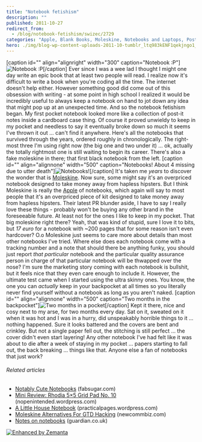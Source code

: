```yaml
---
title: "Notebook fetishism"
description: ""
published: 2011-10-27
redirect_from:
  - /blog/notebook-fetishism/swizec/2729
categories: "Apple, Blank Books, Moleskine, Notebooks and Laptops, Post-it note, Uncategorized, Vendors, Writers Resources"
hero: ./img/blog-wp-content-uploads-2011-10-tumblr_ltq983kENF1qekjngo1_5001.jpg
---
```


\[caption id="" align="alignright" width="300" caption="Notebook :P"]![](./img/blog-wp-content-uploads-2011-10-tumblr_ltq983kENF1qekjngo1_5001.jpg "Notebook :P")\[/caption] Ever since I was a wee lad I thought I might one day write an epic book that at least two people will read. I realize now it's difficult to write a book when you're coding all the time. The internet doesn't help either. However something good did come out of this obsession with writing - at some point in high school I realized it would be incredibly useful to always keep a notebook on hand to jot down any idea that might pop up at an unexpected time. And so the notebook fetishism began. My first pocket notebook looked more like a collection of post-it notes inside a cardboard case thing. Of course it proved unwieldy to keep in my pocket and needless to say it eventually broke down so much it seems I've thrown it out ... can't find it anywhere. Here's all the notebooks that survived through the years, ordered roughly in chronologically. The right-most three I'm using right now (the big one and two under it) ... ok, actually the totally rightmost one is still waiting to begin its career. There's also a fake moleskine in there; that first black notebook from the left. \[caption id="" align="alignnone" width="500" caption="Notebooks! About 4 missing due to utter death"]![](./img/blog-wp-content-uploads-2011-10-tumblr_ltq8eqTVOT1qekjngo1_50016.jpg "Notebooks!")\[/caption] It's taken me _years_ to discover the wonder that is [Moleskine](http://www.moleskine.com/ "Moleskine"). Now sure, some might say it's an overpriced notebook designed to take money away from hapless hipsters. But I think Moleskine is really the [Apple](http://www.apple.com "Apple") of notebooks, which again will say to most people that it's an overpriced piece of kit designed to take money away from hapless hipsters. Their latest PR blunder aside, I have to say I really love these things - probably won't be buying any other brand in the foreseeable future. At least not for the ones I like to keep in my pocket. That big moleskine right there? Yeah, that was kind of stupid, sure I love it to bits, but _17 euro_ for a notebook with ~200 pages that for some reason isn't even hardcover? O.o Moleskine just seems to care more about details than most other notebooks I've tried. Where else does each notebook come with a tracking number and a note that should there be anything funky, you should just report _that particular_ notebook and the particular quality assurance person in charge of that particular notebook will be thwapped over the nose? I'm sure the marketing story coming with each notebook is bullshit, but it feels nice that they even care enough to include it. However, the ultimate test came when I started using the ultra skinny ones. You know, the one you can _actually_ keep in your backpocket at all times so you literally never find yourself without a notebook as long as you aren't naked. \[caption id="" align="alignnone" width="500" caption="Two months in the backpocket"]![](./img/blog-wp-content-uploads-2011-10-tumblr_ltq983kENF1qekjngo1_5006.jpg "Two months in a pocket")\[/caption] Kept it there, nice and cosy next to my arse, for two months every day. Sat on it, sweated on it when it was hot and I was in a hurry, did unspeakably horrible things to it ... nothing happened. Sure it looks battered and the covers are bent and crinkley. But not a single paper fell out, the stitching is still perfect ... the cover didn't even start layering! Any other notebook I've had felt like it was about to die after a week of staying in my pocket ... papers starting to fall out, the back breaking ... things like that. Anyone else a fan of notebooks that just work?

###### Related articles

- [Notably Cute Notebooks](http://www.fabsugar.com/Notably-Cute-Notebooks-39487) (fabsugar.com)
- [Mini Review: Rhodia 5×5 Grid Pad No. 10](http://nopenintended.wordpress.com/2011/10/15/mini-review-rhodia-5x5-grid-pad-no-10/) (nopenintended.wordpress.com)
- [A Little House Notebook](http://practicalpages.wordpress.com/2011/10/12/a-little-house-notebook/) (practicalpages.wordpress.com)
- [Moleskine Alternatives For GTD Hacking](http://www.newcommbiz.com/moleskine-alternatives-for-gtd-hacking/) (newcommbiz.com)
- [Notes on notebooks](http://r.zemanta.com/?u=http%3A//www.guardian.co.uk/books/booksblog/2011/jul/07/notebooks-euchtterm1917-moleskine&a=48111636&rid=dc5e50b1-edaa-44e7-973a-9d2ca31bb15a&e=baf2d7bbfdb45fbc4d8b138bbfe622d2) (guardian.co.uk)

[![Enhanced by Zemanta](http://img.zemanta.com/zemified_e.png?x-id=dc5e50b1-edaa-44e7-973a-9d2ca31bb15a)](http://www.zemanta.com/ "Enhanced by Zemanta")
